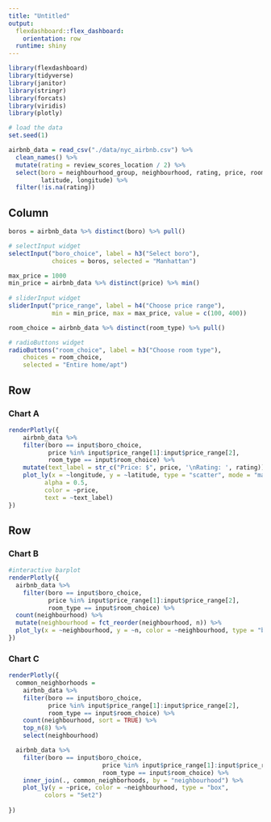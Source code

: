 ```yaml
---
title: "Untitled"
output: 
  flexdashboard::flex_dashboard:
    orientation: row
  runtime: shiny
---
```


```r
library(flexdashboard)
library(tidyverse)
library(janitor)
library(stringr)
library(forcats)
library(viridis)
library(plotly)
```


```r
# load the data
set.seed(1)

airbnb_data = read_csv("./data/nyc_airbnb.csv") %>%
  clean_names() %>%
  mutate(rating = review_scores_location / 2) %>%
  select(boro = neighbourhood_group, neighbourhood, rating, price, room_type,
         latitude, longitude) %>%
  filter(!is.na(rating)) 
```


Column {.sidebar}
-----------------------------------------------------------------------

```r
boros = airbnb_data %>% distinct(boro) %>% pull()

# selectInput widget
selectInput("boro_choice", label = h3("Select boro"),
            choices = boros, selected = "Manhattan")
```

```r
max_price = 1000
min_price = airbnb_data %>% distinct(price) %>% min()
  
# sliderInput widget
sliderInput("price_range", label = h4("Choose price range"), 
            min = min_price, max = max_price, value = c(100, 400))

```

```r
room_choice = airbnb_data %>% distinct(room_type) %>% pull()

# radioButtons widget
radioButtons("room_choice", label = h3("Choose room type"),
    choices = room_choice, 
    selected = "Entire home/apt")
```


Row
-----------------------------------------------------------------------

### Chart A

```r
renderPlotly({
    airbnb_data %>%
    filter(boro == input$boro_choice, 
           price %in% input$price_range[1]:input$price_range[2],
           room_type == input$room_choice) %>%
    mutate(text_label = str_c("Price: $", price, '\nRating: ', rating)) %>% 
    plot_ly(x = ~longitude, y = ~latitude, type = "scatter", mode = "markers",
          alpha = 0.5, 
          color = ~price,
          text = ~text_label)
})

```

Row {.tabset .tabset-fade}
-----------------------------------------------------------------------

### Chart B

```r
#interactive barplot
renderPlotly({
  airbnb_data %>% 
    filter(boro == input$boro_choice, 
           price %in% input$price_range[1]:input$price_range[2],
           room_type == input$room_choice) %>%
  count(neighbourhood) %>% 
  mutate(neighbourhood = fct_reorder(neighbourhood, n)) %>% 
  plot_ly(x = ~neighbourhood, y = ~n, color = ~neighbourhood, type = "bar")
})
```

### Chart C

```r
renderPlotly({ 
  common_neighborhoods =
    airbnb_data %>% 
    filter(boro == input$boro_choice,
           price %in% input$price_range[1]:input$price_range[2],
           room_type == input$room_choice) %>%
    count(neighbourhood, sort = TRUE) %>% 
    top_n(8) %>% 
    select(neighbourhood)

  airbnb_data %>%
    filter(boro == input$boro_choice,
                          price %in% input$price_range[1]:input$price_range[2],
                          room_type == input$room_choice) %>%
    inner_join(., common_neighborhoods, by = "neighbourhood") %>% 
    plot_ly(y = ~price, color = ~neighbourhood, type = "box",
          colors = "Set2")
  
})
```

